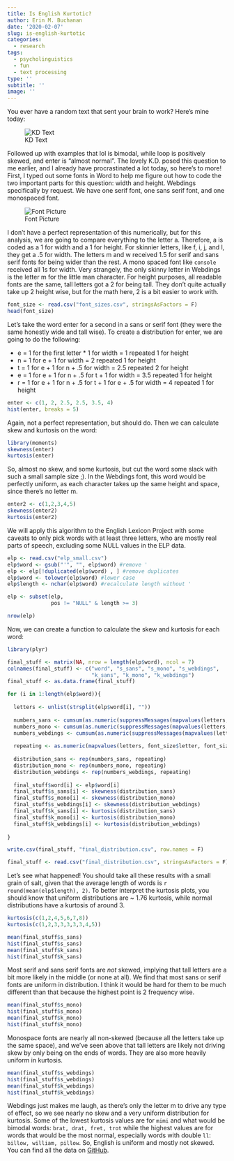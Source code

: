 ```yaml
---
title: Is English Kurtotic?
author: Erin M. Buchanan
date: '2020-02-07'
slug: is-english-kurtotic
categories:
  - research
tags:
  - psycholinguistics
  - fun
  - text processing
type: ''
subtitle: ''
image: ''
---
```


You ever have a random text that sent your brain to work? Here's mine today:

![KD Text]("https://www.aggieerin.com/post/kd_text.png")

Followed up with examples that lol is bimodal, while loop is positively skewed, and enter is "almost normal". The lovely K.D. posed this question to me earlier, and I already have procrastinated a lot today, so here's to more! First, I typed out some fonts in Word to help me figure out how to code the two important parts for this question: width and height. Webdings specifically by request. We have one serif font, one sans serif font, and one monospaced font.

![Font Picture]("https://www.aggieerin.com/post/fonts.png")

I don't have a perfect representation of this numerically, but for this analysis, we are going to compare everything to the letter a. Therefore, a is coded as a 1 for width and a 1 for height. For skinnier letters, like f, i, j, and l, they get a .5 for width. The letters m and w received 1.5 for serif and sans serif fonts for being wider than the rest. A mono spaced font like `console` received all 1s for width. Very strangely, the only skinny letter in Webdings is the letter m for the little man character. For height purposes, all readable fonts are the same, tall letters got a 2 for being tall. They don't quite actually take up 2 height wise, but for the math here, 2 is a bit easier to work with.

```r
font_size <- read.csv("font_sizes.csv", stringsAsFactors = F)
head(font_size)
```

Let's take the word enter for a second in a sans or serif font (they were the same honestly wide and tall wise). To create a distribution for enter, we are going to do the following:

- e = 1 for the first letter * 1 for width = 1 repeated 1 for height
- n = 1 for e + 1 for width = 2 repeated 1 for height
- t = 1 for e + 1 for n + .5 for width = 2.5 repeated 2 for height
- e = 1 for e + 1 for n + .5 for t + 1 for width = 3.5 repeated 1 for height
- r = 1 for e + 1 for n + .5 for t + 1 for e + .5 for width = 4 repeated 1 for height

```r
enter <- c(1, 2, 2.5, 2.5, 3.5, 4)
hist(enter, breaks = 5)
```

Again, not a perfect representation, but should do. Then we can calculate skew and kurtosis on the word:

```r
library(moments)
skewness(enter)
kurtosis(enter)
```

So, almost no skew, and some kurtosis, but cut the word some slack with such a small sample size ;). In the Webdings font, this word would be perfectly uniform, as each character takes up the same height and space, since there's no letter m. 

```r
enter2 <- c(1,2,3,4,5)
skewness(enter2)
kurtosis(enter2)
```

We will apply this algorithm to the English Lexicon Project with some caveats to only pick words with at least three letters, who are mostly real parts of speech, excluding some NULL values in the ELP data. 

```r
elp <- read.csv("elp_small.csv")
elp$word <- gsub("'", "", elp$word) #remove '
elp <- elp[!duplicated(elp$word) , ] #remove duplicates
elp$word <- tolower(elp$word) #lower case
elp$length <- nchar(elp$word) #recalculate length without '

elp <- subset(elp, 
              pos != "NULL" & length >= 3)

nrow(elp)
```

Now, we can create a function to calculate the skew and kurtosis for each word:

```r
library(plyr)

final_stuff <- matrix(NA, nrow = length(elp$word), ncol = 7)
colnames(final_stuff) <- c("word", "s_sans", "s_mono", "s_webdings", 
                           "k_sans", "k_mono", "k_webdings")
final_stuff <- as.data.frame(final_stuff)

for (i in 1:length(elp$word)){
  
  letters <- unlist(strsplit(elp$word[i], ""))
  
  numbers_sans <- cumsum(as.numeric(suppressMessages(mapvalues(letters, font_size$letter, font_size$sans_serif))))
  numbers_mono <- cumsum(as.numeric(suppressMessages(mapvalues(letters, font_size$letter, font_size$mono))))
  numbers_webdings <- cumsum(as.numeric(suppressMessages(mapvalues(letters, font_size$letter, font_size$webdings))))
  
  repeating <- as.numeric(mapvalues(letters, font_size$letter, font_size$height))
  
  distribution_sans <- rep(numbers_sans, repeating)
  distribution_mono <- rep(numbers_mono, repeating)
  distribution_webdings <- rep(numbers_webdings, repeating)
  
  final_stuff$word[i] <- elp$word[i]
  final_stuff$s_sans[i] <- skewness(distribution_sans)
  final_stuff$s_mono[i] <- skewness(distribution_mono)
  final_stuff$s_webdings[i] <- skewness(distribution_webdings)
  final_stuff$k_sans[i] <- kurtosis(distribution_sans)
  final_stuff$k_mono[i] <- kurtosis(distribution_mono)
  final_stuff$k_webdings[i] <- kurtosis(distribution_webdings)
    
}

write.csv(final_stuff, "final_distribution.csv", row.names = F)
```

```r
final_stuff <- read.csv("final_distribution.csv", stringsAsFactors = F)
```

Let's see what happened! You should take all these results with a small grain of salt, given that the average length of words is `r round(mean(elp$length), 2)`. To better interpret the kurtosis plots, you should know that uniform distributions are ~ 1.76 kurtosis, while normal distributions have a kurtosis of around 3.

```r
kurtosis(c(1,2,4,5,6,7,8))
kurtosis(c(1,2,3,3,3,3,3,4,5))
```

```r
mean(final_stuff$s_sans)
hist(final_stuff$s_sans)
mean(final_stuff$k_sans)
hist(final_stuff$k_sans)
```

Most serif and sans serif fonts are *not* skewed, implying that tall letters are a bit more likely in the middle (or none at all).  We find that most sans or serif fonts are uniform in distribution. I think it would be hard for them to be much different than that because the highest point is 2 frequency wise.

```r
mean(final_stuff$s_mono)
hist(final_stuff$s_mono)
mean(final_stuff$k_mono)
hist(final_stuff$k_mono)
```

Monospace fonts are nearly all non-skewed (because all the letters take up the same space), and we've seen above that tall letters are likely not driving skew by only being on the ends of words. They are also more heavily uniform in kurtosis. 

```r
mean(final_stuff$s_webdings)
hist(final_stuff$s_webdings)
mean(final_stuff$k_webdings)
hist(final_stuff$k_webdings)
```

Webdings just makes me laugh, as there's only the letter m to drive any type of effect, so we see nearly no skew and a very uniform distribution for kurtosis. Some of the lowest kurtosis values are for `mimi` and what would be bimodal words: `brat, drat, fret, trot` while the highest values are for words that would be the most normal, especially words with double `ll`: `billow, william, pillow`. 
So, English is uniform and mostly not skewed. You can find all the data on [GitHub](https://github.com/doomlab/doomlab.github.io/tree/master/post).